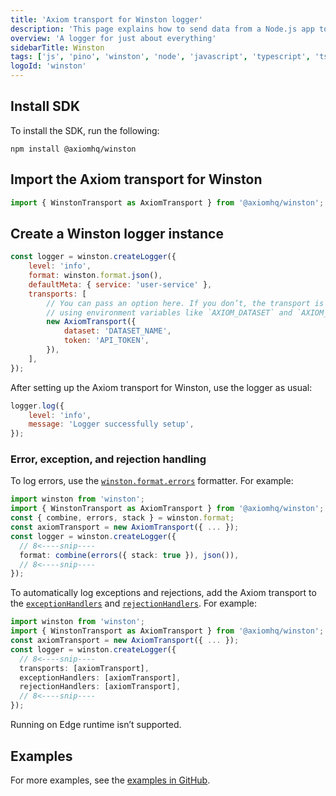 ```yaml
---
title: 'Axiom transport for Winston logger'
description: 'This page explains how to send data from a Node.js app to Axiom through Winston.'
overview: 'A logger for just about everything'
sidebarTitle: Winston
tags: ['js', 'pino', 'winston', 'node', 'javascript', 'typescript', 'ts']
logoId: 'winston'
---
```



<Prerequisites />

## Install SDK

To install the SDK, run the following:

```shell
npm install @axiomhq/winston
```

## Import the Axiom transport for Winston

```js
import { WinstonTransport as AxiomTransport } from '@axiomhq/winston';
```

## Create a Winston logger instance

```js
const logger = winston.createLogger({
    level: 'info',
    format: winston.format.json(),
    defaultMeta: { service: 'user-service' },
    transports: [
        // You can pass an option here. If you don’t, the transport is configured automatically
        // using environment variables like `AXIOM_DATASET` and `AXIOM_TOKEN`
        new AxiomTransport({
            dataset: 'DATASET_NAME',
            token: 'API_TOKEN',
        }),
    ],
});
```

After setting up the Axiom transport for Winston, use the logger as usual:

```js
logger.log({
    level: 'info',
    message: 'Logger successfully setup',
});
```

### Error, exception, and rejection handling

To log errors, use the [`winston.format.errors`](https://github.com/winstonjs/logform#errors) formatter. For example:

```ts
import winston from 'winston';
import { WinstonTransport as AxiomTransport } from '@axiomhq/winston';
const { combine, errors, stack } = winston.format;
const axiomTransport = new AxiomTransport({ ... });
const logger = winston.createLogger({
  // 8<----snip----
  format: combine(errors({ stack: true }), json()),
  // 8<----snip----
});
```

To automatically log exceptions and rejections, add the Axiom transport to the [`exceptionHandlers`](https://github.com/winstonjs/winston#exceptions) and [`rejectionHandlers`](https://github.com/winstonjs/winston#rejections). For example:

```ts
import winston from 'winston';
import { WinstonTransport as AxiomTransport } from '@axiomhq/winston';
const axiomTransport = new AxiomTransport({ ... });
const logger = winston.createLogger({
  // 8<----snip----
  transports: [axiomTransport],
  exceptionHandlers: [axiomTransport],
  rejectionHandlers: [axiomTransport],
  // 8<----snip----
});
```

<Warning>
Running on Edge runtime isn’t supported.
</Warning>

## Examples

For more examples, see the [examples in GitHub](https://github.com/axiomhq/axiom-js/tree/main/examples/winston).
